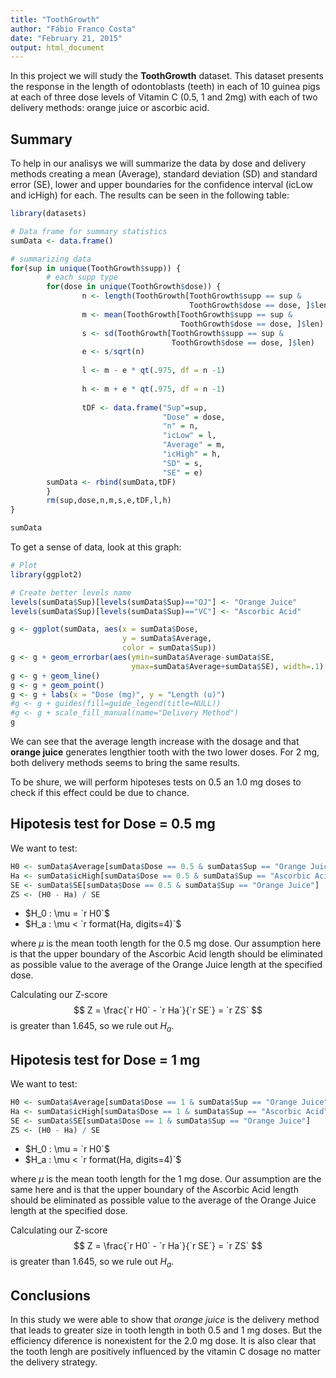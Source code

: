 ```yaml
---
title: "ToothGrowth"
author: "Fábio Franco Costa"
date: "February 21, 2015"
output: html_document
---
```


In this project we will study the **ToothGrowth** dataset. This dataset presents the response in the length of odontoblasts (teeth) in each of 10 guinea pigs at each of three dose levels of Vitamin C (0.5, 1 and 2mg) with each of two delivery methods: orange juice or ascorbic acid.

## Summary
To help in our analisys we will summarize the data by dose and delivery methods creating a mean (Average), standard deviation (SD) and standard error (SE), lower and upper boundaries for the confidence interval (icLow and icHigh) for each. The results can be seen in the following table:
```r
library(datasets)

# Data frame for summary statistics
sumData <- data.frame()

# summarizing data
for(sup in unique(ToothGrowth$supp)) {
        # each supp type
        for(dose in unique(ToothGrowth$dose)) {
                n <- length(ToothGrowth[ToothGrowth$supp == sup & 
                                        ToothGrowth$dose == dose, ]$len)
                m <- mean(ToothGrowth[ToothGrowth$supp == sup & 
                                      ToothGrowth$dose == dose, ]$len)
                s <- sd(ToothGrowth[ToothGrowth$supp == sup & 
                                    ToothGrowth$dose == dose, ]$len)
                e <- s/sqrt(n)
                
                l <- m - e * qt(.975, df = n -1)
                
                h <- m + e * qt(.975, df = n -1)
                
                tDF <- data.frame("Sup"=sup,
                                  "Dose" = dose,
                                  "n" = n,
                                  "icLow" = l,
                                  "Average" = m,
                                  "icHigh" = h,
                                  "SD" = s,
                                  "SE" = e)
        sumData <- rbind(sumData,tDF)
        }
        rm(sup,dose,n,m,s,e,tDF,l,h)
}

sumData
```

To get a sense of data, look at this graph:

```r
# Plot
library(ggplot2)

# Create better levels name
levels(sumData$Sup)[levels(sumData$Sup)=="OJ"] <- "Orange Juice"
levels(sumData$Sup)[levels(sumData$Sup)=="VC"] <- "Ascorbic Acid"

g <- ggplot(sumData, aes(x = sumData$Dose, 
                         y = sumData$Average, 
                         color = sumData$Sup))
g <- g + geom_errorbar(aes(ymin=sumData$Average-sumData$SE,
                           ymax=sumData$Average+sumData$SE), width=.1)
g <- g + geom_line()
g <- g + geom_point()
g <- g + labs(x = "Dose (mg)", y = "Length (u)")
#g <- g + guides(fill=guide_legend(title=NULL))
#g <- g + scale_fill_manual(name="Delivery Method")
g
```

We can see that the average length increase with the dosage and that **orange juice** generates lengthier tooth with the two lower doses. For 2 mg, both delivery methods seems to bring the same results.

To be shure, we will perform hipoteses tests on 0.5 an 1.0 mg doses to check if this effect could be due to chance.

## Hipotesis test for Dose = 0.5 mg

We want to test:

```r
H0 <- sumData$Average[sumData$Dose == 0.5 & sumData$Sup == "Orange Juice"]
Ha <- sumData$icHigh[sumData$Dose == 0.5 & sumData$Sup == "Ascorbic Acid"]
SE <- sumData$SE[sumData$Dose == 0.5 & sumData$Sup == "Orange Juice"]
ZS <- (H0 - Ha) / SE
```

* $H_0 : \mu = `r H0`$  
* $H_a : \mu < `r format(Ha, digits=4)`$  

where $\mu$ is the mean tooth length for the 0.5 mg dose. Our assumption here is that the upper boundary of the Ascorbic Acid length should be eliminated as possible value to the average of the Orange Juice length at the specified dose.

Calculating our Z-score $$ Z = \frac{`r H0` - `r Ha`}{`r SE`} = `r ZS` $$ is greater than $1.645$, so we rule out $H_a$.

## Hipotesis test for Dose = 1 mg

We want to test:

```r
H0 <- sumData$Average[sumData$Dose == 1 & sumData$Sup == "Orange Juice"]
Ha <- sumData$icHigh[sumData$Dose == 1 & sumData$Sup == "Ascorbic Acid"]
SE <- sumData$SE[sumData$Dose == 1 & sumData$Sup == "Orange Juice"]
ZS <- (H0 - Ha) / SE
```

* $H_0 : \mu = `r H0`$  
* $H_a : \mu < `r format(Ha, digits=4)`$  

where $\mu$ is the mean tooth length for the 1 mg dose. Our assumption are the same here and is that the upper boundary of the Ascorbic Acid length should be eliminated as possible value to the average of the Orange Juice length at the specified dose.

Calculating our Z-score $$ Z = \frac{`r H0` - `r Ha`}{`r SE`} = `r ZS` $$ is greater than $1.645$, so we rule out $H_a$.

## Conclusions
In this study we were able to show that *orange juice* is the delivery method that leads to greater size in tooth length in both 0.5 and 1 mg doses. But the efficiency diference is nonexistent for the 2.0 mg dose. It is also clear that the tooth lengh are positively influenced by the vitamin C dosage no matter the delivery strategy.
